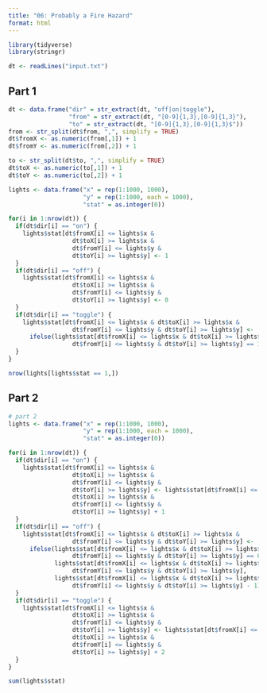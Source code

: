 ```yaml
---
title: "06: Probably a Fire Hazard"
format: html
---
```


```r
library(tidyverse)
library(stringr)
```

```r
dt <- readLines("input.txt")
```

## Part 1

```r
dt <- data.frame("dir" = str_extract(dt, "off|on|toggle"),
                 "from" = str_extract(dt, "[0-9]{1,3},[0-9]{1,3}"),
                 "to" = str_extract(dt, "[0-9]{1,3},[0-9]{1,3}$"))
from <- str_split(dt$from, ",", simplify = TRUE)
dt$fromX <- as.numeric(from[,1]) + 1
dt$fromY <- as.numeric(from[,2]) + 1

to <- str_split(dt$to, ",", simplify = TRUE)
dt$toX <- as.numeric(to[,1]) + 1
dt$toY <- as.numeric(to[,2]) + 1

lights <- data.frame("x" = rep(1:1000, 1000), 
                     "y" = rep(1:1000, each = 1000),
                     "stat" = as.integer(0))

for(i in 1:nrow(dt)) {
  if(dt$dir[i] == "on") {
    lights$stat[dt$fromX[i] <= lights$x & 
                  dt$toX[i] >= lights$x & 
                  dt$fromY[i] <= lights$y & 
                  dt$toY[i] >= lights$y] <- 1
  }
  if(dt$dir[i] == "off") {
    lights$stat[dt$fromX[i] <= lights$x & 
                  dt$toX[i] >= lights$x & 
                  dt$fromY[i] <= lights$y & 
                  dt$toY[i] >= lights$y] <- 0
  }
  if(dt$dir[i] == "toggle") {
    lights$stat[dt$fromX[i] <= lights$x & dt$toX[i] >= lights$x & 
                  dt$fromY[i] <= lights$y & dt$toY[i] >= lights$y] <- 
      ifelse(lights$stat[dt$fromX[i] <= lights$x & dt$toX[i] >= lights$x & 
                  dt$fromY[i] <= lights$y & dt$toY[i] >= lights$y] == 1, 0, 1)
  }
}

nrow(lights[lights$stat == 1,])
```

## Part 2

```r
# part 2
lights <- data.frame("x" = rep(1:1000, 1000), 
                     "y" = rep(1:1000, each = 1000),
                     "stat" = as.integer(0))

for(i in 1:nrow(dt)) {
  if(dt$dir[i] == "on") {
    lights$stat[dt$fromX[i] <= lights$x & 
                  dt$toX[i] >= lights$x & 
                  dt$fromY[i] <= lights$y & 
                  dt$toY[i] >= lights$y] <- lights$stat[dt$fromX[i] <= lights$x & 
                  dt$toX[i] >= lights$x & 
                  dt$fromY[i] <= lights$y & 
                  dt$toY[i] >= lights$y] + 1
  }
  if(dt$dir[i] == "off") {
    lights$stat[dt$fromX[i] <= lights$x & dt$toX[i] >= lights$x & 
                  dt$fromY[i] <= lights$y & dt$toY[i] >= lights$y] <- 
      ifelse(lights$stat[dt$fromX[i] <= lights$x & dt$toX[i] >= lights$x & 
                  dt$fromY[i] <= lights$y & dt$toY[i] >= lights$y] == 0, 
             lights$stat[dt$fromX[i] <= lights$x & dt$toX[i] >= lights$x & 
                  dt$fromY[i] <= lights$y & dt$toY[i] >= lights$y], 
             lights$stat[dt$fromX[i] <= lights$x & dt$toX[i] >= lights$x & 
                  dt$fromY[i] <= lights$y & dt$toY[i] >= lights$y] - 1)
  }
  if(dt$dir[i] == "toggle") {
    lights$stat[dt$fromX[i] <= lights$x & 
                  dt$toX[i] >= lights$x & 
                  dt$fromY[i] <= lights$y & 
                  dt$toY[i] >= lights$y] <- lights$stat[dt$fromX[i] <= lights$x & 
                  dt$toX[i] >= lights$x & 
                  dt$fromY[i] <= lights$y & 
                  dt$toY[i] >= lights$y] + 2
  }
}

sum(lights$stat)
```

